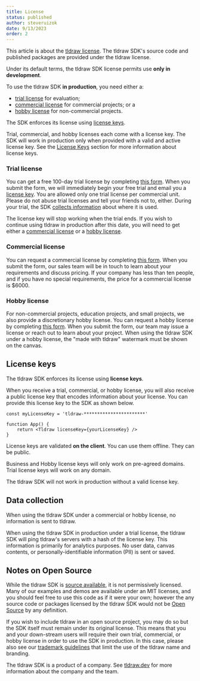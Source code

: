 ```yaml
---
title: License
status: published
author: steveruizok
date: 9/13/2023
order: 2
---
```


This article is about the [tldraw license](/legal/tldraw-license). The tldraw SDK's source code and published packages are provided under the tldraw license.

Under its default terms, the tldraw SDK license permits use **only in development**.

To use the tldraw SDK **in production**, you need either a:

- [trial license](#trial-license) for evaluation;
- [commercial license](#commercial-license) for commercial projects; or a
- [hobby license](#hobby-license) for non-commercial projects.

The SDK enforces its license using [license keys](#license-keys).

Trial, commercial, and hobby licenses each come with a license key. The SDK will work in production only when provided with a valid and active license key. See the [License Keys](#license-keys) section for more information about license keys.

### Trial license

You can get a free 100-day trial license by completing [this form](https://tldraw.dev/get-a-license/trial). When you submit the form, we will immediately begin your free trial and email you a [license key](#license-keys). You are allowed only one trial license per commercial unit. Please do not abuse trial licenses and tell your friends not to, either. During your trial, the SDK [collects information](#data-collection) about where it is used.

The license key will stop working when the trial ends. If you wish to continue using tldraw in production after this date, you will need to get either a [commercial license](#commercial-license) or a [hobby license](#hobby-license).

### Commercial license

You can request a commercial license by completing [this form](https://tldraw.dev/get-a-license/plans). When you submit the form, our sales team will be in touch to learn about your requirements and discuss pricing. If your company has less than ten people, and if you have no special requirements, the price for a commercial license is $6000.

### Hobby license

For non-commercial projects, education projects, and small projects, we also provide a discretionary hobby license. You can request a hobby license by completing [this form](https://tldraw.dev/get-a-license/hobby). When you submit the form, our team may issue a license or reach out to learn about your project. When using the tldraw SDK under a hobby license, the "made with tldraw" watermark must be shown on the canvas.

## License keys

The tldraw SDK enforces its license using **license keys**.

When you receive a trial, commercial, or hobby license, you will also receive a public license key that encodes information about your license. You can provide this license key to the SDK as shown below.

```tsx
const myLicenseKey = 'tldraw-***********************'

function App() {
	return <Tldraw licenseKey={yourLicenseKey} />
}
```

License keys are validated **on the client**. You can use them offline. They can be public.

Business and Hobby license keys will only work on pre-agreed domains. Trial license keys will work on any domain.

The tldraw SDK will not work in production without a valid license key.

## Data collection

When using the tldraw SDK under a commercial or hobby license, no information is sent to tldraw.

When using the tldraw SDK in production under a trial license, the tldraw SDK will ping tldraw's servers with a hash of the license key. This information is primarily for analytics purposes. No user data, canvas contents, or personally-identifiable information (PII) is sent or saved.

## Notes on Open Source

While the tldraw SDK is [source available](https://github.com/tldraw/tldraw), it is not permissively licensed. Many of our examples and demos are available under an MIT licenses, and you should feel free to use this code as if it were your own; however the any source code or packages licensed by the tldraw SDK would not be [Open Source](https://opensource.org/osd) by any definition.

If you wish to include tldraw in an open source project, you may do so but the SDK itself must remain under its original license. This means that you and your down-stream users will require their own trial, commercial, or hobby license in order to use the SDK in production. In this case, please also see our [trademark guidelines](https://tldraw.dev/legal/trademark-guidelines) that limit the use of the tldraw name and branding.

The tldraw SDK is a product of a company. See [tldraw.dev](https://tldraw.dev/company) for more information about the company and the team.
